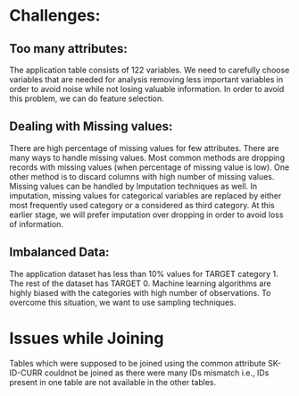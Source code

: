# Challenges:

## Too many attributes: 

The application table consists of 122 variables. We need to carefully choose variables that are needed for analysis removing less important variables in order to avoid noise while not losing valuable information. In order to avoid this problem, we can do feature selection.


## Dealing with Missing values:

There are high percentage of missing values for few attributes. There are many ways to handle missing values. Most common methods are dropping records with missing values (when percentage of missing value is low). One other method is to discard columns with high number of missing values. Missing values can be handled by Imputation techniques as well. In imputation, missing values for categorical variables are replaced by either most frequently used category or a considered as third category. At this earlier stage, we will prefer imputation over dropping in order to avoid loss of information.


## Imbalanced Data:  

The application dataset has less than 10% values for TARGET category 1. The rest of the dataset has TARGET 0. Machine learning algorithms are highly biased with the categories with high number of observations. To overcome this situation, we want to use sampling techniques.


# Issues while Joining

Tables which were supposed to be joined using the common attribute SK-ID-CURR couldnot be joined as there were many IDs mismatch i.e., IDs present in one table are not available in the other tables.
